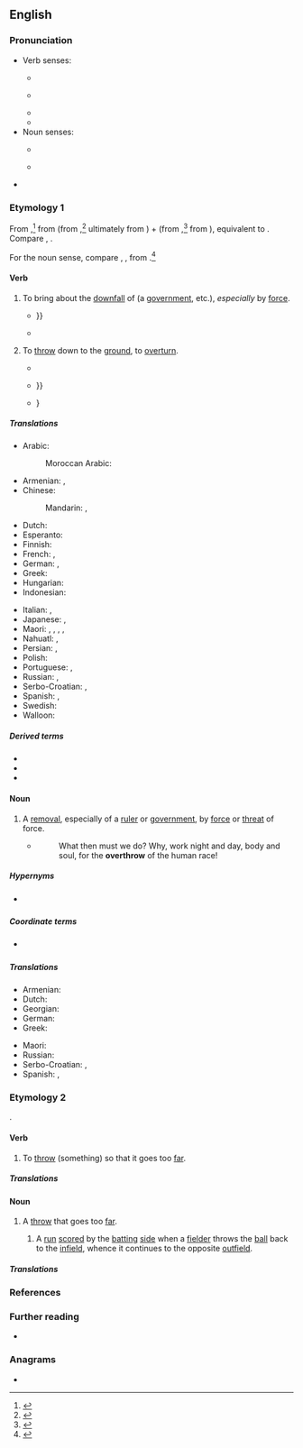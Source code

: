 ==English==
{{was wotd|2018|May|19}}

===Pronunciation===
* Verb senses:
** {{a|RP}} {{IPA|/əʊvəˈθɹəʊ/|lang=en}}
** {{a|GA}} {{IPA|/ˌoʊvɚˈθɹoʊ/|lang=en}}
** {{audio|en-us-overthrow.ogg|Audio (GA)|lang=en}}
** {{rhymes|əʊ|lang=en}}
* Noun senses:
** {{a|RP}} {{IPA|/ˈəʊvəθɹəʊ/|lang=en}}
** {{a|GA}} {{IPA|/ˈoʊvɚˌθɹoʊ/|lang=en}}
* {{hyphenation|over|throw|lang=en}}

===Etymology 1===
From {{inh|en|enm|overthrouen}},<ref>{{R:MED Online|entry=overthrouen, v.|id=MED32021|accessdate=12 February 2018}}</ref> from {{m|enm|over-}} (from {{inh|en|ang|ofer||over, above}},<ref>{{R:MED Online|entry=over-, pref.|id=MED31504|accessdate=12 February 2018}}</ref> ultimately from {{der|en|ine-pro|*upér-}}) + {{m|enm|throuen}} (from {{inh|en|ang|þrāwan||to twist, turn, writhe}},<ref>{{R:MED Online|entry=throuen, v.|id=MED45567|accessdate=12 February 2018}}</ref> from {{inh|en|gem-pro|*þrēaną||to twist, turn}}), equivalent to {{prefix|en|over|throw}}. Compare {{cog|nl|overdraaien}}, {{cog|de|überdrehen}}.

For the noun sense, compare {{inh|en|enm|overthrou}}, {{m|enm|overthroue||destruction, downfall}}, from {{m|enm|overthrouen}}.<ref>{{R:MED Online|entry=overthrou(e, n.|id=MED32020|date=12 February 2018}}</ref>

====Verb====
{{en-verb|overthrows|overthrowing|overthrew|overthrown}}

# {{lb|en|transitive}} To bring about the [[downfall]] of (a [[government]], etc.), ''especially'' by [[force#Noun|force]].
#: {{ux|en|I hate the current government, but not enough to want to '''overthrow''' them.}}
#* {{RQ:Shakespeare Henry 6-1|act=I|scene=iii|page=99|column=2|passage=Here's ''Gloſter'', a Foe to Citizens, / One that ſtill motions Warre, and neuer Peace, / [[overcharging|O're-charging]] your free Purſes with large Fines; / That ſeeks to '''ouerthrow''' Religion, / Becauſe he is Protector of the Realme; {{...}}}}
#* {{quote-book|author=Jabez Burns|authorlink=Jabez Burns|chapter=LXVIII. The Ruinous Effects of Sin.|title=Cyclopedia of Sermons: Containing Sketches of Sermons on the Parables and Miracles of Christ, on Christian Missions, on Scripture Characters and Incidents; on Subjects Appropriate for the Sick Room, Family Reading, and Village Worship, and some Special Occasions|location=New York, N.Y.|publisher=[[w:D. Appleton & Company|D. Appleton and Company]], 346 & 348 [[w:Broadway (Manhattan)|Broadway]]|year=1856|page=104|pageurl=https://books.google.com/books?id=GTlEAQAAMAAJ&pg=PA104|oclc=692530910|passage=''Wickedness often '''overthrows''' the health of the sinner.'' Go to the hospital, and see how many have ruined their health by their course of life. That drunkard. That glutton. That debauchee. Nine-tenths of the suffering from disease originates in the wickedness of the sinner.}}
# {{lb|en|transitive|now|rare}} To [[throw#Verb|throw]] down to the [[ground#Noun|ground]], to [[overturn]].
#* {{RQ:Tyndale NT|book=John|chapter=2|verse=15|folio=lxxvii|page=252|format=full|passage=And he [Jesus] made a scourge off small cordes, and drave them all out off the temple, bothe shepe and oxen, and powred doune the changers money, and '''overthrue''' their tables.}}
#* {{RQ:Dryden Miscellaneous Works|volume=IV|chapter=The Last Parting of Hector and Andromache. From the Sixth Book of the {{w|Iliad}}.|pages=451–452|pageref=451|passage=I have no parents, friends, nor brothers left; / By ſtern {{w|Achilles}} all of life bereft. / Then when the walls of Thebes he '''overthrew''', / His fatal hand my royal father ſlew; / He ſlew Aetion, but deſpoil'd him not; / Nor in his hate the funeral rites forgot; {{...}}}}
#* {{quote-book|author=Jer[emy] Taylor|authorlink=Jeremy Taylor|chapter=Of Christian Sobriety|title=The Rule and Exercises of Holy Living. In which are Described the Means and Instruments of Obtaining Every Vertue, and the Remedies against Every Vice, and Considerations Serving to the Resisting All Temptations. Together with Prayers Containing the Whole Duty of a Christian, and the Parts of Devotion Fitted to All Occasions, and Furnish’d for All Necessities|location=London|publisher=Printed [by R. Norton] for {{w|Richard Royston}} at the Angel in Ivie-lane|year=1650|oclc=838283213|title2=The Rule and Exercises of Holy Living. In which are Described the Means and Instruments of Obtaining Every Virtue, and the Remedies against Every Vice, and Considerations Serving to the Resisting of All Temptations. Together with Prayers Containing the Whole Duty of a Christian, and the Parts of Devotion Fitted to All Occasians, and Furnished for All Necessities|section2=section VI (Of Contentedness in All Estates and Accidents)|edition2=5th corrected|location2=London|publisher2=Printed for Richard Royston at the Angel in Ivie-Lane|year2=1656|page2=161|pageurl2=https://books.google.com/books?id=InJnAAAAcAAJ&pg=PA161|oclc2=43167441|passage=''Pittacus'' was a wiſe and valiant man, but his wife '''overthrew''' the Table when he had invited his friends: upon which the good man to excuſe her incivility and his own miſfortune, ſaid, That every man had one evil, and he was moſt happy that had but that alone; {{...}}}

=====Translations=====
{{trans-top|to bring about the downfall of}}
* Arabic: {{t|ar|أَطَاحَ}}
*: Moroccan Arabic: {{t|ary|طيّح|tr=ṭayyaḥ}}
* Armenian: {{t+|hy|տապալել}}, {{t+|hy|կործանել}}
* Chinese:
*: Mandarin: {{t+|cmn|推翻|tr=tuīfān|sc=Hani}}, {{t+|cmn|打翻|tr=dǎfān|sc=Hani}}
* Dutch: {{t+|nl|omverwerpen}}
* Esperanto: {{t|eo|faligi}}
* Finnish: {{t+|fi|kaataa}}
* French: {{t+|fr|renverser}}, {{t+|fr|déposer}}
* German: {{t+|de|stürzen}}, {{t|de|umstürzen}}
* Greek: {{t+|el|ανατρέπω}}
* Hungarian: {{t+|hu|megdönt}}
* Indonesian: {{t+|id|kudeta}}
{{trans-mid}}
* Italian: {{t+|it|deporre}}, {{t+|it|rovesciare}}
* Japanese: {{t+|ja|滅ぼす|tr=ほろぼす, horobosu}}, {{t+|ja|転覆|tr=てんぷくする, tenpuku-suru|alt=転覆する}}
* Maori: {{t|mi|taupoki}}, {{t|mi|whakatakahuri}}, {{t|mi|whakataupoki}}, {{t|mi|whakataka}}, {{t|mi|turaki}}
* Nahuatl: {{t|nah|tepeua}}, {{t|nah|tequiua}}
* Persian: {{t|fa|سرنگون کردن|tr=sarnegun kardan|sc=fa-Arab}}, {{t+|fa|برانداختن|tr=barandâxtan|sc=fa-Arab}}
* Polish: {{t+|pl|obalać}}
* Portuguese: {{t+|pt|derrocar}}, {{t+|pt|derrubar}}
* Russian: {{t+|ru|сверга́ть|impf}}, {{t+|ru|све́ргнуть|pf}}
* Serbo-Croatian: {{t+|sh|svrgnuti}}, {{t+|sh|srušiti}}
* Spanish: {{t+|es|derrocar}}, {{t+|es|derribar}}
* Swedish: {{t+|sv|störta}}
* Walloon: {{t+|wa|stårer}}
{{trans-bottom}}

{{trans-top|to throw down to the ground}}
{{trans-mid}}
{{trans-bottom}}

=====Derived terms=====
* {{l|en|overthrowable}}
* {{l|en|overthrowal}}
* {{l|en|overthrower}}

====Noun====
{{en-noun}}

# A [[removal]], especially of a [[ruler]] or [[government]], by [[force#Noun|force]] or [[threat#Noun|threat]] of force.
#* {{RQ:Orwell Animal Farm|1}}
#*: What then must we do? Why, work night and day, body and soul, for the '''overthrow''' of the human race!

=====Hypernyms=====
* {{sense|removal by force}} {{l|en|downfall}}

=====Coordinate terms=====
* {{sense|removal by force}} {{l|en|collapse}}

=====Translations=====
{{trans-top|removal by force or threat of force}}
* Armenian: {{t+|hy|տապալում}}
* Dutch: {{t+check|nl|ondergang|m}}
* Georgian: {{t|ka|გადატრიალება}}
* German: {{t+|de|Umsturz|m}}
* Greek: {{t+|el|ανατροπή|f}}
{{trans-mid}}
* Maori: {{t|mi|whakatakahurihanga}}
* Russian: {{t+|ru|сверже́ние|n}}
* Serbo-Croatian: {{t|sh|svrgnuće}}, {{t+|sh|prevrat}}
* Spanish: {{t+|es|derrocamiento|m}}, {{t+|es|deposición|f}}
{{trans-bottom}}

===Etymology 2===
{{prefix|en|over|throw}}.

====Verb====
{{en-verb|overthrows|overthrowing|overthrew|overthrown}}

# {{lb|en|transitive|intransitive}} To [[throw#Verb|throw]] (something) so that it goes too [[far]].

=====Translations=====
{{trans-top|to throw (something) so that it goes too far}}
{{trans-mid}}
{{trans-bottom}}

====Noun====
{{en-noun}}

# {{lb|en|sports}} A [[throw#Noun|throw]] that goes too [[far]].
#: {{ux|en|He '''overthrew''' first base, for an error.}}
## {{lb|en|cricket}} A [[run#Noun|run]] [[score#Verb|scored]] by the [[batting#Adjective|batting]] [[side#Noun|side]] when a [[fielder]] throws the [[ball#Noun|ball]] back to the [[infield]], whence it continues to the opposite [[outfield]].

=====Translations=====
{{trans-top|throw that goes too far}}
{{trans-mid}}
{{trans-bottom}}

===References===
<references />

===Further reading===
* {{pedia|overthrow|overthrow (disambiguation)}}

===Anagrams===
* {{anagrams|en|throw over}}